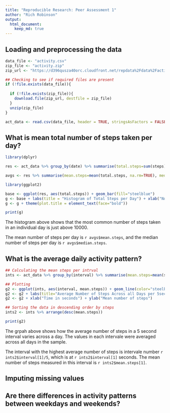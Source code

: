 ```yaml
---
title: "Reproducible Research: Peer Assessment 1"
author: "Rich Robinson"
output: 
  html_document:
    keep_md: true
---
```



## Loading and preprocessing the data
```r
data_file <- "activity.csv"
zip_file <- "activity.zip"
zip_url <- "https://d396qusza40orc.cloudfront.net/repdata%2Fdata%2Factivity.zip"

## Checking to see if required files are present
if (!file.exists(data_file)){
  
  if (!file.exists(zip_file)){
    download.file(zip_url, destfile = zip_file)
  }  
  unzip(zip_file)
}

act_data <- read.csv(data_file, header = TRUE, stringsAsFactors = FALSE)

```


## What is mean total number of steps taken per day?
```r
library(dplyr)

res <- act_data %>% group_by(date) %>% summarise(total.steps=sum(steps))

avgs <- res %>% summarise(mean.steps=mean(total.steps, na.rm=TRUE), median.steps=median(total.steps, na.rm=TRUE))
```
```r
library(ggplot2)

base <- ggplot(res, aes(total.steps)) + geom_bar(fill="steelblue")
g <- base + labs(title = "Histogram of Total Steps per Day") + xlab("Number of Steps in a Day") + ylab("Frequency")
g <- g + theme(plot.title = element_text(face="bold"))

print(g)

```

The histogram above shows that the most common number of steps taken in an individual day is just above 10000.

The mean number of steps per day is `r avgs$mean.steps`, and the median number of steps per day is `r avgs$median.steps`.


## What is the average daily activity pattern?
```r
## Calculating the mean steps per intrval
ints <- act_data %>% group_by(interval) %>% summarise(mean.steps=mean(steps, na.rm=TRUE))

## Plotting
g2 <- ggplot(ints, aes(interval, mean.steps)) + geom_line(color="steelblue", size=1)
g2 <- g2 + labs(title="Average Number of Steps Across all Days per 5sec Interval") + theme(plot.title = element_text(face="bold"))
g2 <- g2 + xlab("Time in seconds") + ylab("Mean number of steps")

## Sorting the data in descending order by steps
ints2 <- ints %>% arrange(desc(mean.steps))

print(g2)

```

The grpah above shows how the average number of steps in a 5 second interval varies across a day. The values in each intervale were averaged across all days in the sample.

The interval with the highest average number of steps is intervale number `r ints2$interval[1]/5`, which is at `r ints2$interval[1]` seconds. The mean number of steps measured in this interval is `r ints2$mean.steps[1]`.

## Imputing missing values



## Are there differences in activity patterns between weekdays and weekends?
